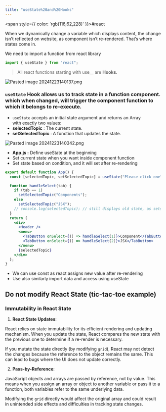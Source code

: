 ```yaml
---
title: "useState%20and%20Hooks"
---
```



<span style={{ color: 'rgb(116,62,228)' }}>#react</span> 

When we dynamically change a variable which displays content, the change isn’t reflected on website, as component isn’t re-rendered. That’s where states come in.

We need to import a function from react library
```jsx
import { useState } from "react";
```

> All react functions starting with use__ are **Hooks.**

![Pasted image 20241223140137.png](https://raw.githubusercontent.com/himanshu864/DevObs/refs/heads/main/Assets/Pasted%20image%2020241223140137.png)

### `useState` Hook allows us to track state in a function component. which when changed, will trigger the component function to which it belongs to re-execute.

- `useState` accepts an initial state argument and returns an Array with exactly two values:
- **selectedTopic** : The current state.
- **setSelectedTopic** : A function that updates the state.

![Pasted image 20241223140342.png](https://raw.githubusercontent.com/himanshu864/DevObs/refs/heads/main/Assets/Pasted%20image%2020241223140342.png)

- **App.js :** Define useState at the beginning
- Set current state when you want inside component function
- Set state based on condition, and it will set after re-rendering

```jsx
export default function App() {
  const [selectedTopic, setSelectedTopic] = useState("Please click one");

  function handleSelect(tab) {
    if (tab == 1)
      setSelectedTopic("Components");
    else
      setSelectedTopic("JSX");
    // console.log(selectedTopic); // still displays old state, as sets later
  }
  return (
    <div>
      <Header />
      <menu>
        <TabButton onSelect={() => handleSelect(1)}>Component</TabButton>
        <TabButton onSelect={() => handleSelect(2)}>JSX</TabButton>
      </menu>
      {selectedTopic}
    </div>
  );
}
```

- We can use const as react assigns new value after re-rendering
- Use also similarly import data and access using useState

## Do not modify React State (tic-tac-toe example)

### Immutability in React State

1. **React State Updates**:

React relies on state immutability for its efficient rendering and updating mechanism. When you update the state, React compares the new state with the previous one to determine if a re-render is necessary.

If you mutate the state directly (by modifying `grid`), React may not detect the changes because the reference to the object remains the same. This can lead to bugs where the UI does not update correctly.

2. **Pass-by-Reference**:

JavaScript objects and arrays are passed by reference, not by value. This means when you assign an array or object to another variable or pass it to a function, both variables refer to the same underlying data.

Modifying the `grid` directly would affect the original array and could result in unintended side effects and difficulties in tracking state changes.

